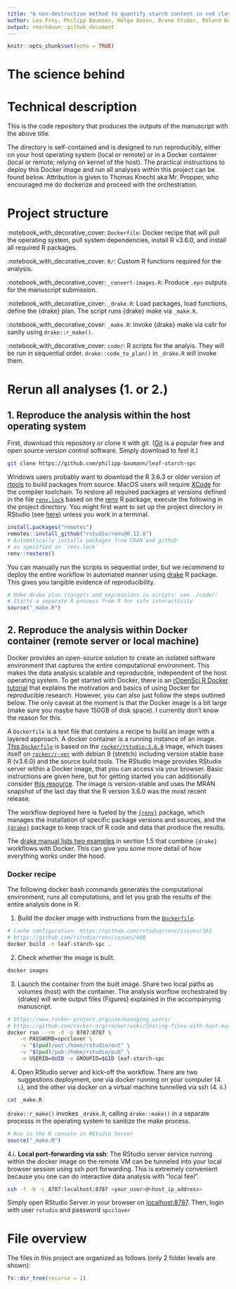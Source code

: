 ```yaml
---
title: "A non-destructive method to quantify starch content in red clover"
author: Lea Frey, Philipp Baumann, Helge Aasen, Bruno Studer, Roland Kölliker
output: rmarkdown::github_document
---
```


```r
knitr::opts_chunk$set(echo = TRUE)
```
# The science behind

# Technical description

This is the code repository that produces the outputs of the manuscript with the above title.

The directory is self-contained and is designed to run reproducibly, either on your host operating system (local or remote) or in a Docker container (local or remote; relying on kernel of the host). The practical instructions to deploy this Docker image and run all analyses within this project can be found below. Attribution is given to Thomas Knecht aka Mr. Propper, who encouraged me do dockerize and proceed with the orchestration.

# Project structure

:notebook_with_decorative_cover: `Dockerfile`: Docker recipe that will pull the operating system, pull system dependencies, install R v3.6.0, and install all required R packages.

:notebook_with_decorative_cover: `R/`: Custom R functions required for the analysis.

:notebook_with_decorative_cover: `_convert-images.R`: Produce `.eps` outputs for the manuscript submission.

:notebook_with_decorative_cover: `_drake.R`: Load packages, load functions, define the {drake} plan. The script runs {drake} make via `_make.R`.

:notebook_with_decorative_cover: `_make.R`: Invoke {drake} make via callr for sanity using `drake::r_make()`.

:notebook_with_decorative_cover: `code/`: R scripts for the analyis. They will be run in sequential order. `drake::code_to_plan()` in `_drake.R` will invoke them.



# Rerun all analyses (1. or 2.)

## 1. Reproduce the analysis within the host operating system

First, download this repository or clone it with git. ([Git](https://git-scm.com/) is a popular free and open source version control software. Simply download to feel it.)

```bash
git clone https://github.com/philipp-baumann/leaf-starch-spc
```

Windows users probably want to download the R 3.6.3 or older version of [rtools](https://cran.r-project.org/bin/windows/Rtools/history.html) to build packages from source. MacOS users will require [XCode](https://developer.apple.com/xcode/) for the compiler toolchain. To restore all required packages at versions defined in the file [`renv.lock`](https://github.com/philipp-baumann/leaf-starch-spc/blob/master/renv.lock) based on the  [renv](https://github.com/rstudio/renv) R package, execute the following in the project directory. You might first want to set up the project directory in RStudio (see [here](https://r4ds.had.co.nz/workflow-projects.html)) unless you work in a terminal.

```r
install.packages("remotes")
remotes::install_github("rstudio/renv@0.12.0")
# Automatically installs packages from CRAN and github 
# as specified in `renv.lock`
renv::restore()
```

You can manually run the scripts in sequential order, but we recommend to deploy the entire workflow in automated manner using [drake](https://books.ropensci.org/drake/) R package. This gives you tangible evidence of reproducibility.

```r
# Make drake plan (targets and expressions in scripts: see ./code/:
# Starts a separate R process from R for safe interactivity
source("_make.R")
```

## 2. Reproduce the analysis within Docker container (remote server or local machine)

Docker provides an open-source solution to create an isolated software environment that captures the entire computational environment. This makes the data analysis scalable and reproducible, independent of the host operating system. To get started with Docker, there is an [rOpenSci R Docker tutorial](https://ropenscilabs.github.io/r-docker-tutorial/) that explains the motivation and basics of using Docker for reproducible research. However, you can also just follow the steps outlined below. The only caveat at the moment is that the Docker image is a bit large (make sure you maybe have 150GB of disk space). I currently don't know the reason for this.

A `Dockerfile` is a text file that contains a recipe to build an image with a layered approach. A docker container is a running instance of an image. [This `Dockerfile`](https://github.com/philipp-baumann/leaf-starch-spc/blob/master/Dockerfile) is based on the [`rocker/rstudio:3.6.0`](https://hub.docker.com/r/rocker/rstudio/) image, which bases itself on [`rocker/r-ver`](https://hub.docker.com/r/rocker/r-ver/) with debian 9 (stretch) including version stable base R (v3.6.0) and the source build tools. The RStudio image provides RStudio server within a Docker image, that you can access via your browser. Basic instructions are given here, but for getting started you can additionally consider [this resource](https://github.com/rocker-org/rocker/wiki/Using-the-RStudio-image). The image is version-stable and uses the MRAN snapshot of the last day that the R version 3.6.0 was the most recent release.

The workflow deployed here is fueled by the [`{renv}`](https://rstudio.github.io/renv/articles/renv.html) package, which manages the installation of specific package versions and sources, and the [`{drake}`](https://docs.ropensci.org/drake/) package to keep track of R code and data that produce the results.

The [drake manual lists two examples](https://ropenscilabs.github.io/drake-manual/index.html#with-docker) in section 1.5 that combine `{drake}` workflows with Docker. This can  give you some more detail of how everything works under the hood.

### Docker recipe

The following docker bash commands generates the computational environment, runs all computations, and let you grab the results of the entire analysis done in R.

1. Build the docker image with instructions from the [`Dockerfile`](https://github.com/philipp-baumann/leaf-starch-spc/blob/master/Dockerfile).

```bash
# Cache configuration: https://github.com/rstudio/renv/issues/362
# https://github.com/rstudio/renv/issues/400
docker build -t leaf-starch-spc .
```

2. Check whether the image is built.

```bash
docker images
```

3. Launch the container from the built image. Share two local paths as volumes (host) with the container. The analysis worflow orchestrated by {drake} will write output files (Figures) explained in the accompanying manuscript.

```bash
# https://www.rocker-project.org/use/managing_users/
# https://github.com/rocker-org/rocker/wiki/Sharing-files-with-host-machine
docker run --rm -d -p 8787:8787 \
    -e PASSWORD=spcclover \
    -v "$(pwd)/out:/home/rstudio/out" \
    -v "$(pwd)/pub:/home/rstudio/pub" \
    -e USERID=$UID -e GROUPID=$GID leaf-starch-spc
```

4. Open RStudio server and kick-off the workflow. There are two suggestions deployment, one via docker running on your computer (4. i.), and the other via docker on a virtual machine tunnelled via ssh (4. ii.)

```bash
cat _make.R
```

`drake::r_make()` invokes `_drake.R`, calling `drake::make()` in a separate processs in the operating system to sanitize the make process.

```r
# Run in the R console in RStudio Server
source("_make.R")
```
  
  4.i. **Local port-forwarding via ssh**: The RStudio server service running within the docker image on the remote VM can be tunneled into your local browser session using ssh port forwarding. This is extremely convenient because you one can do interactive data analysis with "local feel".

```bash
ssh -f -N -L 8787:localhost:8787 <your_user>@<host_ip_address>
```
  Simply open RStudio Server in your browser on [localhost:8787](localhost:8787). Then, login with user `rstudio` and password `spcclover`

# File overview

The files in this project are organized as follows (only 2 folder levels are shown):

```r
fs::dir_tree(recurse = 1)
```

